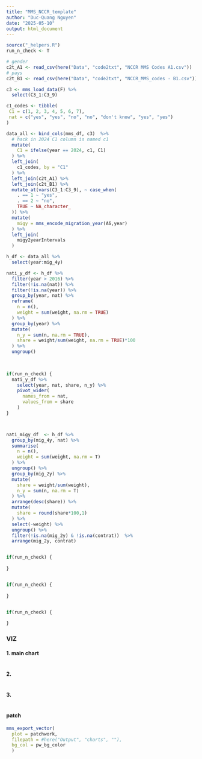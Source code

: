 ```yaml
---
title: "MMS_NCCR_template"
author: "Duc-Quang Nguyen"
date: "2025-05-10"
output: html_document
---
```


```r
source("_helpers.R")
run_n_check <- T
```


```r
# gender
c2t_A1 <- read_csv(here("Data", "code2txt", "NCCR MMS Codes A1.csv"))
# pays 
c2t_B1 <- read_csv(here("Data", "code2txt", "NCCR_MMS_codes - B1.csv"))

c3 <- mms_load_data(F) %>% 
  select(C3_1:C3_9)

c1_codes <- tibble(
 C1 = c(1, 2, 3, 4, 5, 6, 7),
 nat = c("yes", "yes", "no", "no", "don't know", "yes", "yes")
)

data_all <- bind_cols(mms_df, c3)  %>%  
  # hack in 2024 C1 column is named c1
  mutate(
    C1 = ifelse(year == 2024, c1, C1)
  ) %>% 
  left_join(
    c1_codes, by = "C1"
  ) %>% 
  left_join(c2t_A1) %>% 
  left_join(c2t_B1) %>% 
  mutate_at(vars(C3_1:C3_9), ~ case_when(
    . == 1 ~ "yes",
    . == 2 ~ "no",
    TRUE ~ NA_character_
  )) %>% 
  mutate(  
    migy = mms_encode_migration_year(A6,year)
  ) %>% 
  left_join(
    migy2yearIntervals
  )

h_df <- data_all %>% 
  select(year:mig_4y)
```


```r
nati_y_df <- h_df %>% 
  filter(year > 2016) %>% 
  filter(!is.na(nat)) %>%
  filter(!is.na(year)) %>%
  group_by(year, nat) %>% 
  reframe(
    n = n(),
    weight = sum(weight, na.rm = TRUE)
  ) %>%
  group_by(year) %>%
  mutate(
    n_y = sum(n, na.rm = TRUE),
    share = weight/sum(weight, na.rm = TRUE)*100
  ) %>% 
  ungroup() 

  
  
if(run_n_check) {
  nati_y_df %>% 
    select(year, nat, share, n_y) %>%
    pivot_wider(
      names_from = nat,
      values_from = share
    )
}



nati_migy_df  <- h_df %>% 
  group_by(mig_4y, nat) %>% 
  summarise(
    n = n(),
    weight = sum(weight, na.rm = T)
  ) %>% 
  ungroup() %>% 
  group_by(mig_2y) %>% 
  mutate(
    share = weight/sum(weight),
    n_y = sum(n, na.rm = T)
  ) %>% 
  arrange(desc(share)) %>% 
  mutate(
    share = round(share*100,1)
  ) %>% 
  select(-weight) %>% 
  ungroup() %>% 
  filter(!is.na(mig_2y) & !is.na(contrat))  %>% 
  arrange(mig_2y, contrat)


if(run_n_check) {
  
}


if(run_n_check) {
  
}


if(run_n_check) {
  
}
```



### VIZ

#### 1. main  chart

```r

```

#### 2.   

```r

```

#### 3.

```r
```

#### patch

```r

mms_export_vector(
  plot = patchwork,
  filepath = #here("Output", "charts", ""),
  bg_col = pw_bg_color
  )


```